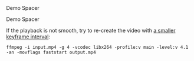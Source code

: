 
<div className="h-screen">
  Demo Spacer
</div>

<StickyVideo
  srcWebm="/react-scrollytelling/videos/taiwan_keyframe4.webm"
  src="/react-scrollytelling/videos/taiwan_keyframe4.mp4" />

<div className="h-screen">
  Demo Spacer
</div>


If the playback is not smooth, try to re-create the video with [a smaller keyframe interval](https://stackoverflow.com/questions/48304359/repeatedly-setting-html5-videos-currenttime-is-jittery-on-chrome-firefox-but-no):
```
ffmpeg -i input.mp4 -g 4 -vcodec libx264 -profile:v main -level:v 4.1 -an -movflags faststart output.mp4
```
